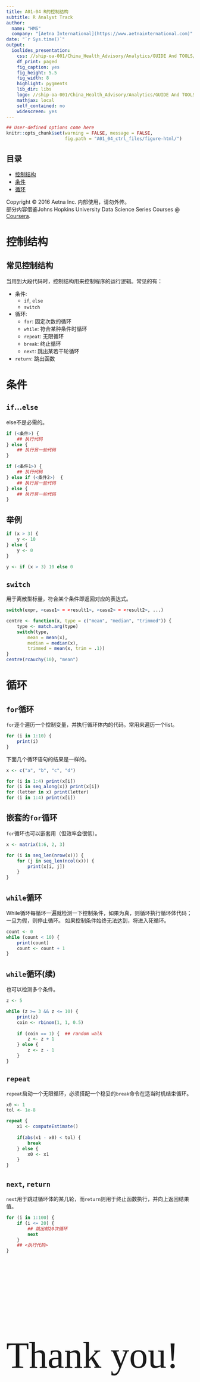 ---
title: A01-04 R的控制结构
subtitle: R Analyst Track
author: 
  name: "HMS"
  company: "[Aetna International](https://www.aetnainternational.com)"
date: "`r Sys.time()`"
output: 
  ioslides_presentation: 
    css: //ship-oa-001/China_Health_Advisory/Analytics/GUIDE And TOOLS/css/rdeck_Violet.css
    df_print: paged
    fig_caption: yes
    fig_height: 5.5
    fig_width: 8
    highlight: pygments
    lib_dir: libs
    logo: //ship-oa-001/China_Health_Advisory/Analytics/GUIDE And TOOLS/css/icons/AetnaIcons/Violet.png
    mathjax: local
    self_contained: no
    widescreen: yes
---

```{r setup, include=FALSE}
## User-defined options come here
knitr::opts_chunk$set(warning = FALSE, message = FALSE, 
                      fig.path = "A01_04_ctrl_files/figure-html/")
```

## 目录

- [控制结构](#3)
- [条件](#5)
- [循环](#9)

<p class="footer">Copyright © 2016 Aetna Inc. <span class="cranberry">内部使用，请勿外传。</span><br>部分内容借鉴Johns Hopkins University Data Science Series Courses @ [Coursera](https://www.coursera.org).</p>

# 控制结构

## 常见控制结构

当用到大段代码时，控制结构用来控制程序的运行逻辑。常见的有：

- 条件: 
    - `if`, `else`
    - `switch`
- 循环: 
    - `for`: 固定次数的循环
    - `while`: 符合某种条件时循环 
    - `repeat`: 无限循环
    - `break`: 终止循环
    - `next`: 跳出某若干轮循环
- `return`: 跳出函数

# 条件

## `if`...`else`

else不是必需的。

```r
if (<条件>) {
    ## 执行代码
} else {
    ## 执行另一些代码
}

if (<条件1>) {
    ## 执行代码
} else if (<条件2>)  {
    ## 执行另一些代码
} else {
    ## 执行另一些代码
}
```

## 举例

```r
if (x > 3) {
    y <- 10
} else {
    y <- 0
}
```

```r
y <- if (x > 3) 10 else 0
```

## `switch`

用于离散型标量，符合某个条件即返回对应的表达式。

```r
switch(expr, <case1> = <result1>, <case2> = <result2>, ...)
```

```r
centre <- function(x, type = c("mean", "median", "trimmed")) {
    type <- match.arg(type)
    switch(type,
        mean = mean(x),
        median = median(x),
        trimmed = mean(x, trim = .1))
}
centre(rcauchy(10), "mean")
```

# 循环

## `for`循环

`for`逐个遍历一个控制变量，并执行循环体内的代码。常用来遍历一个list。

```r
for (i in 1:10) {
    print(i)
}
```

下面几个循环语句的结果是一样的。

```r
x <- c("a", "b", "c", "d")

for (i in 1:4) print(x[i])
for (i in seq_along(x)) print(x[i])
for (letter in x) print(letter)
for (i in 1:4) print(x[i])
```

## 嵌套的`for`循环

`for`循环也可以嵌套用（但效率会很低）。

```r
x <- matrix(1:6, 2, 3)

for (i in seq_len(nrow(x))) {
    for (j in seq_len(ncol(x))) {
        print(x[i, j])
    }   
}
```

## `while`循环

While循环每循环一遍就检测一下控制条件，如果为真，则循环执行循环体代码；一旦为假，则停止循环。
如果控制条件始终无法达到，将进入死循环。

```r
count <- 0
while (count < 10) {
    print(count)
    count <- count + 1
}
```

## `while`循环(续)

也可以检测多个条件。

```r
z <- 5

while (z >= 3 && z <= 10) {
    print(z)
    coin <- rbinom(1, 1, 0.5)
    
    if (coin == 1) {  ## random walk
        z <- z + 1
    } else {
        z <- z - 1
    } 
}
```

## `repeat`

`repeat`启动一个无限循环，必须搭配一个稳妥的`break`命令在适当时机结束循环。

```r
x0 <- 1
tol <- 1e-8

repeat {
    x1 <- computeEstimate()
    
    if(abs(x1 - x0) < tol) {
        break
    } else {
        x0 <- x1
    } 
}
```

## `next`, `return`

`next`用于跳过循环体的某几轮，而`return`则用于终止函数执行，并向上返回结果值。

```r
for (i in 1:100) {
    if (i <= 20) {
        ## 跳出前20次循环
        next 
    }
    ## <执行代码>
}
```

## {.teal}

<p style="font-size:100px;font-family:'Arial Black'"><br/>Thank you! </p>


